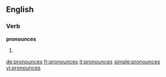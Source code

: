 ==English==

===Verb===
'''pronounces'''

# {{third-person singular of|pronounce}}

[[de:pronounces]]
[[fr:pronounces]]
[[it:pronounces]]
[[simple:pronounces]]
[[vi:pronounces]]